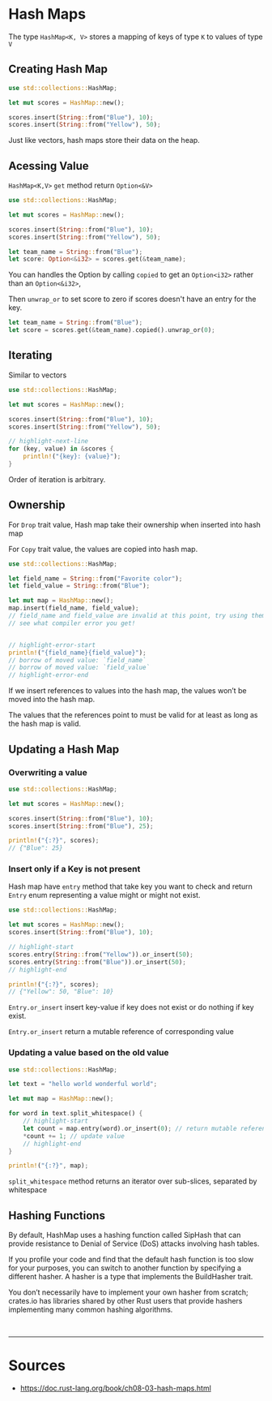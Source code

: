 # Hash Maps

The type `HashMap<K, V>` stores a mapping of keys of type `K` to values of type `V`

## Creating Hash Map

```rust title= showLineNumbers
use std::collections::HashMap;

let mut scores = HashMap::new();

scores.insert(String::from("Blue"), 10);
scores.insert(String::from("Yellow"), 50);
```

<Admonition type="info" title="info">

Just like vectors, hash maps store their data on the heap.

</Admonition>

## Acessing Value

`HashMap<K,V>` `get` method return `Option<&V>`

```rust title= showLineNumbers
use std::collections::HashMap;

let mut scores = HashMap::new();

scores.insert(String::from("Blue"), 10);
scores.insert(String::from("Yellow"), 50);

let team_name = String::from("Blue");
let score: Option<&i32> = scores.get(&team_name);
```

<Admonition type="tip" title="tip">

You can handles the Option by calling `copied` to get an `Option<i32>` rather than an `Option<&i32>`,

Then `unwrap_or` to set score to zero if scores doesn't have an entry for the key.

```rust title= showLineNumbers
let team_name = String::from("Blue");
let score = scores.get(&team_name).copied().unwrap_or(0);
```

</Admonition>

## Iterating

Similar to vectors

```rust title= showLineNumbers
use std::collections::HashMap;

let mut scores = HashMap::new();

scores.insert(String::from("Blue"), 10);
scores.insert(String::from("Yellow"), 50);

// highlight-next-line
for (key, value) in &scores {
    println!("{key}: {value}");
}
```

<Admonition type="note" title="note">

Order of iteration is arbitrary.

</Admonition>

## Ownership

For `Drop` trait value, Hash map take their ownership when inserted into hash map

For `Copy` trait value, the values are copied into hash map.

```rust title= showLineNumbers
use std::collections::HashMap;

let field_name = String::from("Favorite color");
let field_value = String::from("Blue");

let mut map = HashMap::new();
map.insert(field_name, field_value);
// field_name and field_value are invalid at this point, try using them and
// see what compiler error you get!


// highlight-error-start
println!("{field_name}{field_value}");
// borrow of moved value: `field_name`
// borrow of moved value: `field_value`
// highlight-error-end
```

<Admonition type="note" title="note">

If we insert references to values into the hash map, the values won’t be moved into the hash map.

The values that the references point to must be valid for at least as long as the hash map is valid.

</Admonition>

## Updating a Hash Map

### Overwriting a value

```rust title= showLineNumbers
use std::collections::HashMap;

let mut scores = HashMap::new();

scores.insert(String::from("Blue"), 10);
scores.insert(String::from("Blue"), 25);

println!("{:?}", scores);
// {"Blue": 25}
```

### Insert only if a Key is not present

Hash map have `entry` method that take key you want to check and return `Entry` enum representing a value might or might not exist.

```rust title= showLineNumbers
use std::collections::HashMap;

let mut scores = HashMap::new();
scores.insert(String::from("Blue"), 10);

// highlight-start
scores.entry(String::from("Yellow")).or_insert(50);
scores.entry(String::from("Blue")).or_insert(50);
// highlight-end

println!("{:?}", scores);
// {"Yellow": 50, "Blue": 10}
```

`Entry.or_insert` insert key-value if key does not exist or do nothing if key exist.

<Admonition type="note" title="note">

`Entry.or_insert` return a mutable reference of corresponding value

</Admonition>

### Updating a value based on the old value

```rust title= showLineNumbers
use std::collections::HashMap;

let text = "hello world wonderful world";

let mut map = HashMap::new();

for word in text.split_whitespace() {
    // highlight-start
    let count = map.entry(word).or_insert(0); // return mutable reference of the value
    *count += 1; // update value
    // highlight-end
}

println!("{:?}", map);
```

<Admonition type="tip" title="later">

`split_whitespace` method returns an iterator over sub-slices, separated by whitespace

</Admonition>

## <Color color="var(--not-nesary-for-now-future-font-color)"> Hashing Functions </Color>

By default, HashMap uses a hashing function called SipHash that can provide resistance to Denial of Service (DoS) attacks involving hash tables.

If you profile your code and find that the default hash function is too slow for your purposes, you can switch to another function by specifying a different hasher. A hasher is a type that implements the BuildHasher trait.

You don’t necessarily have to implement your own hasher from scratch; crates.io has libraries shared by other Rust users that provide hashers implementing many common hashing algorithms.

<br />

---

# Sources

- https://doc.rust-lang.org/book/ch08-03-hash-maps.html
